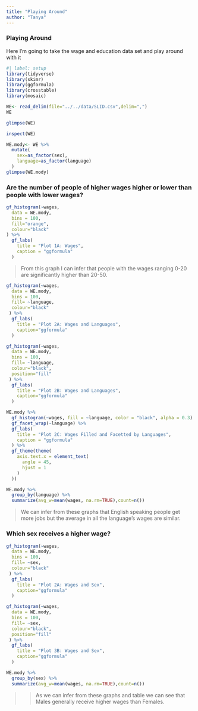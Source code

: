 ```yaml
---
title: "Playing Around"
author: "Tanya"
---
```


### Playing Around

Here I'm going to take the wage and education data set and play around with it

```r
#| label: setup
library(tidyverse)
library(skimr)
library(ggformula)
library(crosstable)
library(mosaic)
```

```r
WE<- read_delim(file="../../data/SLID.csv",delim=",")
WE
```

```r
glimpse(WE)
```

```r
inspect(WE)
```

```r
WE.mody<- WE %>% 
  mutate(
    sex=as_factor(sex),
    language=as_factor(language)
  )
glimpse(WE.mody)
```

### Are the number of people of higher wages higher or lower than people with lower wages?

```r
gf_histogram(~wages,
  data = WE.mody,
  bins = 100,
  fill="orange",
  colour="black"
) %>%
  gf_labs(
    title = "Plot 1A: Wages",
    caption = "ggformula"
  )
```

> From this graph I can infer that people with the wages ranging 0-20 are significantly higher than 20-50.

```r
gf_histogram(~wages,
  data = WE.mody,
  bins = 100,
  fill= ~language,
  colour="black"
 ) %>%
  gf_labs(
    title = "Plot 2A: Wages and Languages",
    caption="ggformula"
  )
```

```r
gf_histogram(~wages,
  data = WE.mody,
  bins = 100,
  fill= ~language,
  colour="black",
  position="fill"
 ) %>%
  gf_labs(
    title = "Plot 2B: Wages and Languages",
    caption="ggformula"
  )

```

```r
WE.mody %>%
  gf_histogram(~wages, fill = ~language, color = "black", alpha = 0.3) %>%
  gf_facet_wrap(~language) %>%
  gf_labs(
    title = "Plot 2C: Wages Filled and Facetted by Languages",
    caption = "ggformula"
  ) %>%
  gf_theme(theme(
    axis.text.x = element_text(
      angle = 45,
      hjust = 1
    )
  ))


```

```r
WE.mody %>% 
  group_by(language) %>% 
  summarize(avg_w=mean(wages, na.rm=TRUE),count=n())
```

> We can infer from these graphs that English speaking people get more jobs but the average in all the language's wages are similar.

### Which sex receives a higher wage?

```r
gf_histogram(~wages,
  data = WE.mody,
  bins = 100,
  fill= ~sex,
  colour="black"
 ) %>%
  gf_labs(
    title = "Plot 2A: Wages and Sex",
    caption="ggformula"
  )
```

```r
gf_histogram(~wages,
  data = WE.mody,
  bins = 100,
  fill= ~sex,
  colour="black",
  position="fill"
 ) %>%
  gf_labs(
    title = "Plot 3B: Wages and Sex",
    caption="ggformula"
  )
```

```r
WE.mody %>% 
  group_by(sex) %>% 
  summarize(avg_w=mean(wages, na.rm=TRUE),count=n())
```

> > As we can infer from these graphs and table we can see that Males generally receive higher wages than Females.
